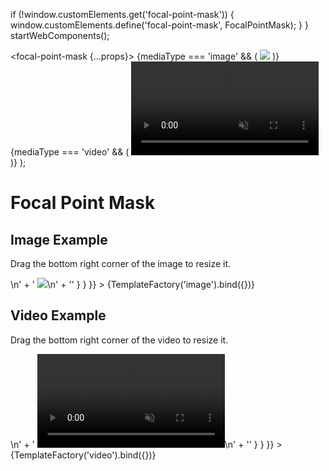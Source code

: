 
  if (!window.customElements.get('focal-point-mask')) {
    window.customElements.define('focal-point-mask', FocalPointMask);
  }
}
startWebComponents();

  <focal-point-mask {...props}>
    {mediaType === 'image' && (
      <img src="https://picsum.photos/id/1012/3840/2160"/>
    )}
    {mediaType === 'video' && (
      <video autoPlay muted loop>
        <source src="https://file-examples-com.github.io/uploads/2017/04/file_example_MP4_1280_10MG.mp4"/>
      </video>
    )}
  </focal-point-mask>
);

<Meta title="Examples" argTypes={argTypes}/>

# Focal Point Mask

## Image Example

Drag the bottom right corner of the image to resize it.

<Canvas>
  <Story
    name="image"
    args={{
      focalPoint: '35% 75%',
      aspectRatio: '16/9',
      minWidth: '700',
      minHeight: '0'
    }}
    parameters={{
      controls: {
        expanded: false
      },
      docs: {
        source: {
          code: '' +
            '<focal-point-mask focalPoint="35% 75%" aspectRatio="16/9" minWidth="700">\n' +
            '  <img src="https://picsum.photos/id/1012/3840/2160">\n' +
            '</focal-point-mask>'
        }
      }
    }}
  >
    {TemplateFactory('image').bind({})}
  </Story>
</Canvas>

<ArgsTable story="image"/>

## Video Example

Drag the bottom right corner of the video to resize it.

<Canvas>
  <Story
    name="video"
    args={{
      focalPoint: 'center',
      aspectRatio: '16/9',
      minWidth: '0',
      minHeight: '0'
    }}
    parameters={{
      controls: {
        expanded: false
      },
      docs: {
        source: {
          code: '' +
            '<focal-point-mask focalPoint="center" aspectRatio="16/9">\n' +
            '  <video autoplay muted loop>\n' +
            '    <source src="https://file-examples-com.github.io/uploads/2017/04/file_example_MP4_1280_10MG.mp4">\n' +
            '  </video>\n' +
            '</focal-point-mask>'
        }
      }
    }}
  >
    {TemplateFactory('video').bind({})}
  </Story>
</Canvas>

<ArgsTable story="video"/>
